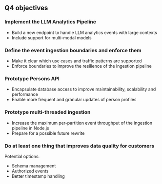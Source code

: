 ## Q4 objectives

### Implement the LLM Analytics Pipeline

- Build a new endpoint to handle LLM analytics events with large contexts
- Include support for multi-modal models

### Define the event ingestion boundaries and enforce them

- Make it clear which use cases and traffic patterns are supported
- Enforce boundaries to improve the resilience of the ingestion pipeline

### Prototype Persons API

- Encapsulate database access to improve maintainability, scalability and performance
- Enable more frequent and granular updates of person profiles

### Prototype multi-threaded ingestion

- Increase the maximum per-partition event throughput of the ingestion pipeline in Node.js
- Prepare for a possible future rewrite

### Do at least one thing that improves data quality for customers

Potential options:
- Schema management
- Authorized events
- Better timestamp handling
